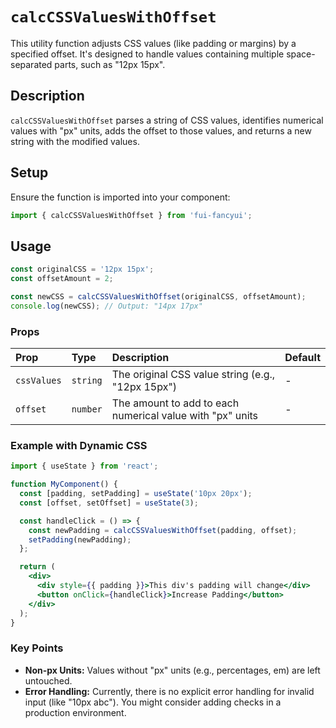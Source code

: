 # `calcCSSValuesWithOffset`

This utility function adjusts CSS values (like padding or margins) by a specified offset. It's designed to handle values containing multiple space-separated parts, such as "12px 15px".

## Description

`calcCSSValuesWithOffset` parses a string of CSS values, identifies numerical values with "px" units, adds the offset to those values, and returns a new string with the modified values.

## Setup

Ensure the function is imported into your component:

```javascript
import { calcCSSValuesWithOffset } from 'fui-fancyui';
```

## Usage

```javascript
const originalCSS = '12px 15px';
const offsetAmount = 2;

const newCSS = calcCSSValuesWithOffset(originalCSS, offsetAmount);
console.log(newCSS); // Output: "14px 17px"
```

### Props

| Prop        | Type     | Description                                               | Default |
| :---------- | :------- | :-------------------------------------------------------- | :------ |
| `cssValues` | `string` | The original CSS value string (e.g., "12px 15px")         | -       |
| `offset`    | `number` | The amount to add to each numerical value with "px" units | -       |

### Example with Dynamic CSS

```jsx
import { useState } from 'react';

function MyComponent() {
  const [padding, setPadding] = useState('10px 20px');
  const [offset, setOffset] = useState(3);

  const handleClick = () => {
    const newPadding = calcCSSValuesWithOffset(padding, offset);
    setPadding(newPadding);
  };

  return (
    <div>
      <div style={{ padding }}>This div's padding will change</div>
      <button onClick={handleClick}>Increase Padding</button>
    </div>
  );
}
```

### Key Points

- **Non-px Units:** Values without "px" units (e.g., percentages, em) are left untouched.
- **Error Handling:** Currently, there is no explicit error handling for invalid input (like "10px abc"). You might consider adding checks in a production environment.
